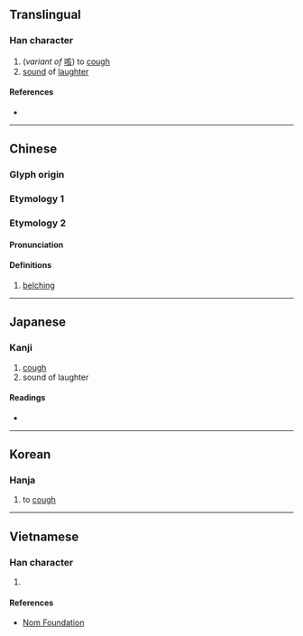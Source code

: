 {{character info/new}}
==Translingual==

===Han character===
{{Han char|rn=76|rad=欠|as=06|sn=10|four=07882|canj=YONO|ids=⿰亥欠}}

# (''variant of'' [[咳]]) to [[cough]]
# [[sound]] of [[laughter]]

====References====
* {{Han ref|kx=0567.190|dkj=16061|dj=0955.370|hdz=32139.050|uh=6B2C|ud=27436|bh=D1F5|bd=53749}}

----

==Chinese==

===Glyph origin===
{{Han etym}}
===Etymology 1===
{{zh-see|咳|v}}
===Etymology 2===
{{zh-forms}}
====Pronunciation====
{{zh-pron
|m=ài
|cat=n
}}

====Definitions====
{{zh-hanzi}}

# [[belching]]

----

==Japanese==

===Kanji===
{{ja-kanji|grade=|rs=欠06}}

# [[cough]]
# sound of laughter

====Readings====
* {{ja-readings|on=[[かい]] (kai), [[き]] (ki), [[がい]] (gai)|kun=[[せき]] (seki)}}

----

==Korean==

===Hanja===
{{ko-hanja|hangeul=해|eumhun=|rv=hae|mr=hae|y=hay}}

# to [[cough]]

----

==Vietnamese==

===Han character===
{{vi-readings|rs=欠06| hanviet = khái}}

# {{defn|lang=vi|sort=欠06}}

====References====
*[http://nomfoundation.org/common/nom_details.php?codepoint=6b2c Nom Foundation]